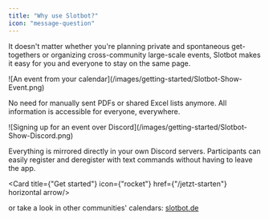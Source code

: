 ```yaml
---
title: "Why use Slotbot?"
icon: "message-question"
---
```


It doesn't matter whether you're planning private and spontaneous get-togethers or organizing cross-community large-scale events, Slotbot makes it easy for you and everyone to stay on the same page.

<Frame caption={"An event from your calendar"}>
	![An event from your calendar](/images/getting-started/Slotbot-Show-Event.png)
</Frame>

No need for manually sent PDFs or shared Excel lists anymore. All information is accessible for everyone, everywhere.

<Frame caption="Signing up for an event over Discord">
  	![Signing up for an event over Discord](/images/getting-started/Slotbot-Show-Discord.png)
</Frame>

Everything is mirrored directly in your own Discord servers. Participants can easily register and deregister with text commands without having to leave the app.

<Card title={"Get started"} icon={"rocket"} href={"/jetzt-starten"} horizontal arrow/>

or take a look in other communities' calendars: [slotbot.de](https://slotbot.de)
